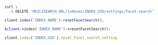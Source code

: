 <CodeGroup>

```bash cURL
curl \
  -X DELETE 'MEILISEARCH_URL/indexes/INDEX_UID/settings/facet-search'
```

```javascript JS
client.index('INDEX_NAME').resetFacetSearch();
```

```php PHP
$client->index('INDEX_NAME')->resetFacetSearch();
```

```ruby Ruby
client.index('INDEX_UID').reset_facet_search_setting
```
</CodeGroup>